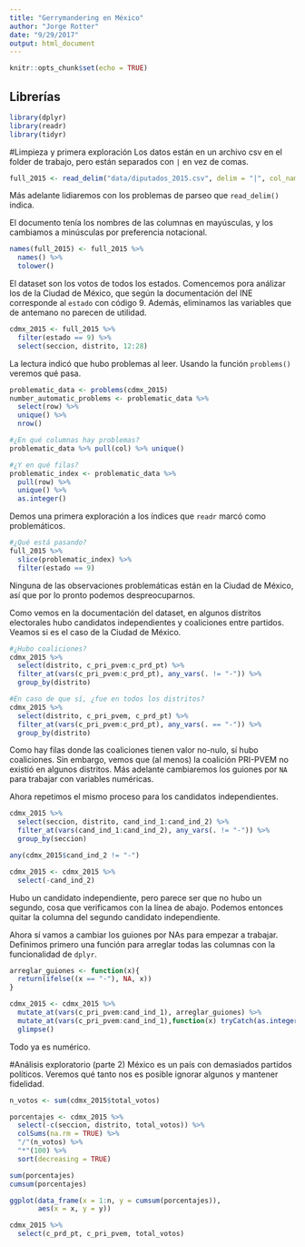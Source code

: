 ```yaml
---
title: "Gerrymandering en México"
author: "Jorge Rotter"
date: "9/29/2017"
output: html_document
---
```


```r
knitr::opts_chunk$set(echo = TRUE)
```

## Librerías
```r

library(dplyr)
library(readr)
library(tidyr)

```

#Limpieza y primera exploración
Los datos están en un archivo csv en el folder de trabajo, pero están separados con `|` en vez de comas.
```r
full_2015 <- read_delim("data/diputados_2015.csv", delim = "|", col_names = TRUE, skip = 5)

```

Más adelante lidiaremos con los problemas de parseo que `read_delim()` indica.

El documento tenía los nombres de las columnas en mayúsculas, y los cambiamos a minúsculas por preferencia notacional.
```r

names(full_2015) <- full_2015 %>%
  names() %>%
  tolower()

```

El dataset son los votos de todos los estados. Comencemos pora análizar los de la Ciudad de México, que según la
documentación del INE corresponde al `estado` con código 9. Además, eliminamos las variables que de antemano no 
parecen de utilidad.
```r

cdmx_2015 <- full_2015 %>%
  filter(estado == 9) %>%
  select(seccion, distrito, 12:28)

```

La lectura indicó que hubo problemas al leer. Usando la función `problems()` veremos qué pasa.
```r
problematic_data <- problems(cdmx_2015)
number_automatic_problems <- problematic_data %>%
  select(row) %>%
  unique() %>%
  nrow()

#¿En qué columnas hay problemas?
problematic_data %>% pull(col) %>% unique()

#¿Y en qué filas?
problematic_index <- problematic_data %>%
  pull(row) %>%
  unique() %>%
  as.integer()
```

Demos una primera exploración a los índices que `readr` marcó como problemáticos.
```r

#¿Qué está pasando?
full_2015 %>%
  slice(problematic_index) %>%
  filter(estado == 9)

```
Ninguna de las observaciones problemáticas están en la Ciudad de México, así que por lo pronto podemos 
despreocuparnos. 

Como vemos en la documentación del dataset, en algunos distritos electorales hubo candidatos independientes y 
coaliciones entre partidos. Veamos si es el caso de la Ciudad de México.
```r

#¿Hubo coaliciones?
cdmx_2015 %>%
  select(distrito, c_pri_pvem:c_prd_pt) %>%
  filter_at(vars(c_pri_pvem:c_prd_pt), any_vars(. != "-")) %>%
  group_by(distrito)

#En caso de que sí, ¿fue en todos los distritos?
cdmx_2015 %>%
  select(distrito, c_pri_pvem, c_prd_pt) %>%
  filter_at(vars(c_pri_pvem:c_prd_pt), any_vars(. == "-")) %>%
  group_by(distrito)

```
Como hay filas donde las coaliciones tienen valor no-nulo, sí hubo coaliciones. Sin embargo, vemos que (al menos) 
la coalición PRI-PVEM no existió en algunos distritos. Más adelante cambiaremos los guiones por `NA` para trabajar
con variables numéricas.

Ahora repetimos el mismo proceso para los candidatos independientes.
```r

cdmx_2015 %>%
  select(seccion, distrito, cand_ind_1:cand_ind_2) %>%
  filter_at(vars(cand_ind_1:cand_ind_2), any_vars(. != "-")) %>%
  group_by(seccion)

any(cdmx_2015$cand_ind_2 != "-")

cdmx_2015 <- cdmx_2015 %>%
  select(-cand_ind_2)

```
Hubo un candidato independiente, pero parece ser que no hubo un segundo, cosa que verificamos con la línea de abajo.
Podemos entonces quitar la columna del segundo candidato independiente.

Ahora sí vamos a cambiar los guiones por NAs para empezar a trabajar. Definimos primero una función para arreglar
todas las columnas con la funcionalidad de `dplyr`.
```r
arreglar_guiones <- function(x){
  return(ifelse((x == "-"), NA, x))
}

cdmx_2015 <- cdmx_2015 %>%
  mutate_at(vars(c_pri_pvem:cand_ind_1), arreglar_guiones) %>%
  mutate_at(vars(c_pri_pvem:cand_ind_1),function(x) tryCatch(as.integer(x))) %>%
  glimpse()
```
Todo ya es numérico.

#Análisis exploratorio (parte 2)
México es un país con demasiados partidos políticos. Veremos qué tanto nos es posible ignorar algunos y mantener
fidelidad.
```r

n_votos <- sum(cdmx_2015$total_votos)

porcentajes <- cdmx_2015 %>%
  select(-c(seccion, distrito, total_votos)) %>%
  colSums(na.rm = TRUE) %>%
  "/"(n_votos) %>%
  "*"(100) %>%
  sort(decreasing = TRUE)

sum(porcentajes)
cumsum(porcentajes)

ggplot(data_frame(x = 1:n, y = cumsum(porcentajes)),
       aes(x = x, y = y))

```

```r
cdmx_2015 %>%
  select(c_prd_pt, c_pri_pvem, total_votos)
```

